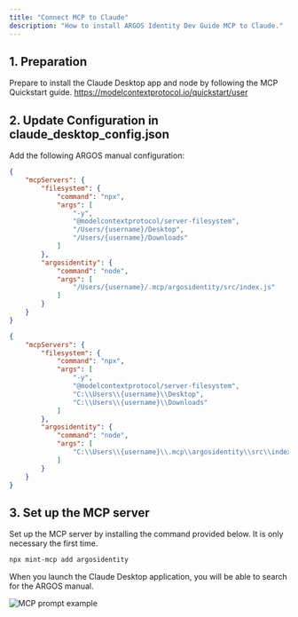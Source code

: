 ```yaml
---
title: "Connect MCP to Claude"
description: "How to install ARGOS Identity Dev Guide MCP to Claude."
---
```


## 1. Preparation

Prepare to install the Claude Desktop app and node by following the MCP Quickstart guide.
https://modelcontextprotocol.io/quickstart/user

## 2. Update Configuration in claude_desktop_config.json

Add the following ARGOS manual configuration:

<CodeGroup>

```json claude_desktop_config.json (mac)
{
    "mcpServers": {
        "filesystem": {
            "command": "npx",
            "args": [
                "-y",
                "@modelcontextprotocol/server-filesystem",
                "/Users/{username}/Desktop",
                "/Users/{username}/Downloads"
            ]
        },
        "argosidentity": {
            "command": "node",
            "args": [
                "/Users/{username}/.mcp/argosidentity/src/index.js"
            ]
        }
    }
}
```


```claude_desktop_config.json claude_desktop_config.json (win)
{
    "mcpServers": {
        "filesystem": {
            "command": "npx",
            "args": [
                "-y",
                "@modelcontextprotocol/server-filesystem",
                "C:\\Users\\{username}\\Desktop",
                "C:\\Users\\{username}\\Downloads"
            ]
        },
        "argosidentity": {
            "command": "node",
            "args": [
                "C:\\Users\\{username}\\.mcp\\argosidentity\\src\\index.js"
            ]
        }
    }
}
```

</CodeGroup>

## 3. Set up the MCP server

Set up the MCP server by installing the command provided below. It is only necessary the first time.

```bash
npx mint-mcp add argosidentity
```

When you launch the Claude Desktop application, you will be able to search for the ARGOS manual.

![MCP prompt example](/images/mcp_example_en.png)